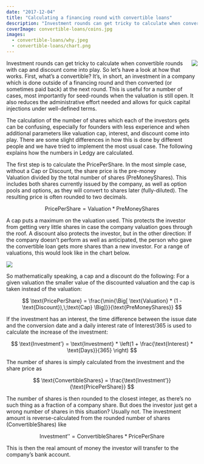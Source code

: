 ```yaml
---
date: "2017-12-04"
title: "Calculating a financing round with convertible loans"
description: "Investment rounds can get tricky to calculate when convertible rounds with cap and discount come into play. So let’s have a look at how that works."
coverImage: convertible-loans/coins.jpg
images:
  - convertible-loans/why.jpeg
  - convertible-loans/chart.png
---
```


<Img src="why.jpeg" align="right" />

Investment rounds can get tricky to calculate when convertible rounds with cap and discount come into play. So let’s have a look at how that works. First, what’s a convertible? It’s, in short, an investment in a company which is done outside of a financing round and then converted (or sometimes paid back) at the next round. This is useful for a number of cases, most importantly for seed-rounds when the valuation is still open. It also reduces the administrative effort needed and allows for quick capital injections under well-defined terms.

The calculation of the number of shares which each of the investors gets can be confusing, especially for founders with less experience and when additional parameters like valuation cap, interest, and discount come into play. There are some slight differences in how this is done by different people and we have tried to implement the most usual case. The following explains how the numbers in Ledgy are calculated.


The first step is to calculate the $\text{PricePerShare}$. In the most simple case, without a $\text{Cap}$ or $\text{Discount}$, the share price is the pre-money $\text{Valuation}$ divided by the total number of shares ($\text{PreMoneyShares}$). This includes both shares currently issued by the company, as well as option pools and options, as they will convert to shares later (fully-diluted). The resulting price is often rounded to two decimals.

$$
\text{PricePerShare} = \text{Valuation} * \text{PreMoneyShares}
$$

A cap puts a maximum on the valuation used. This protects the investor from getting very little shares in case the company valuation goes through the roof. A discount also protects the investor, but in the other direction: If the company doesn’t perform as well as anticipated, the person who gave the convertible loan gets more shares than a new investor. For a range of valuations, this would look like in the chart below.

<Img src="chart.png" caption="Example for the stake which an investor will get for a range of company valuations" />

So mathematically speaking, a cap and a discount do the following: For a given valuation the smaller value of the discounted valuation and the cap is taken instead of the valuation:

$$
\text{PricePerShare} = \frac{\min{\Big[ \text{Valuation} * (1 - \text{Discount}),\;\text{Cap} \Big]}}{\text{PreMoneyShares}}
$$

If the investment has an interest, the time difference between the issue date and the conversion date and a daily interest rate of $\text{Interest}/365$ is used to calculate the increase of the investment:

$$
\text{Investment’} = \text{Investment} * \left(1 + \frac{\text{Interest} * \text{Days}}{365} \right)
$$

The number of shares is simply calculated from the investment and the share price as

$$
\text{ConvertibleShares} = \frac{\text{Investment’}}{\text{PricePerShare}}
$$


The number of shares is then rounded to the closest integer, as there’s no such thing as a fraction of a company share. But does the investor just get a wrong number of shares in this situation? Usually not. The investment amount is reverse-calculated from the rounded number of shares ($\text{ConvertibleShares}$) like

$$
\text{Investment’’} = \text{ConvertibleShares} * \text{PricePerShare}
$$

This is then the real amount of money the investor will transfer to the company’s bank account.
